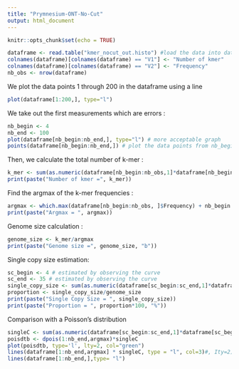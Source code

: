 ---
title: "Prymnesium-ONT-No-Cut"
output: html_document
---

```{r setup, include=FALSE}
knitr::opts_chunk$set(echo = TRUE)
```


```{r}
dataframe <- read.table("kmer_nocut_out.histo") #load the data into dataframe
colnames(dataframe)[colnames(dataframe) == "V1"] <- "Number of kmer"
colnames(dataframe)[colnames(dataframe) == "V2"] <- "Frequency"
nb_obs <- nrow(dataframe)
```

We plot the data points 1 through 200 in the dataframe using a line

```{r}
plot(dataframe[1:200,], type="l")
```

We take out the first measurements which are errors :

```{r}
nb_begin <- 4
nb_end <- 100
plot(dataframe[nb_begin:nb_end,], type="l") # more acceptable graph
points(dataframe[nb_begin:nb_end,]) # plot the data points from nb_begin through nb_end
```

Then, we calculate the total number of k-mer :

```{r}
k_mer <- sum(as.numeric(dataframe[nb_begin:nb_obs,1]*dataframe[nb_begin:nb_obs,2]))
print(paste("Number of kmer =", k_mer))
```

Find the argmax of the k-mer frequencies :

```{r}
argmax <- which.max(dataframe[nb_begin:nb_obs, ]$Frequency) + nb_begin - 1
print(paste("Argmax = ", argmax))
```

Genome size calculation :

```{r}
genome_size <- k_mer/argmax
print(paste("Genome size =", genome_size, "b"))
```

Single copy size estimation:

```{r}
sc_begin <- 4 # estimated by observing the curve
sc_end <- 35 # estimated by observing the curve
single_copy_size <- sum(as.numeric(dataframe[sc_begin:sc_end,1]*dataframe[sc_begin:sc_end,2]))/argmax
proportion <- single_copy_size/genome_size
print(paste("Single Copy Size = ", single_copy_size))
print(paste("Proportion = ", proportion*100, "%"))
```

Comparison with a Poisson's distribution

```{r}
singleC <- sum(as.numeric(dataframe[sc_begin:sc_end,1]*dataframe[sc_begin:sc_end,2]))/argmax
poisdtb <- dpois(1:nb_end,argmax)*singleC
plot(poisdtb, type='l', lty=2, col="green")
lines(dataframe[1:nb_end,argmax] * singleC, type = "l", col=3)#, Ity=2)
lines(dataframe[1:nb_end,],type= "l")
```



